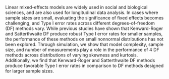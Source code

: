 Linear mixed-effects models are widely used in social and biological sciences, and are also used for longitudinal data analysis. In cases where sample sizes are small, evaluating the significance of fixed effects becomes challenging, and Type I error rates across different degrees-of-freedom (DF) methods vary. While previous studies have shown that Kenward-Roger and Satterthwaite DF produce robust Type I error rates for smaller samples, the performance of these methods on small nonnormal distributions has not been explored. Through simulation, we show that model complexity, sample size, and number of measurements play a role in the performance of 4 DF methods across distributions of varying skewness and kurtosis. Additionally, we find that Kenward-Roger and Satterthwaite DF methods produce favorable Type I error rates in comparison to DF methods designed for larger sample sizes. 
